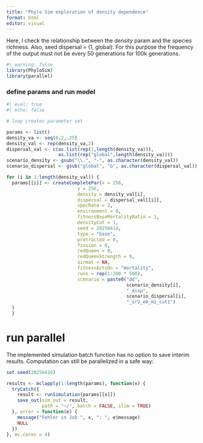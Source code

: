 ```yaml
---
title: "Phylo Sim exploration of density dependence"
format: html
editor: visual
---
```


Here, I check the relationship between the *density* param and the species richness. Also, seed dispersal = (1, global). For this purpose the frequency of the output must not be every 50 generations for 100k generations.

```r
#| warning: false
library(PhyloSim)
library(parallel)
```

### define params and run model

```r
#| eval: true
#| echo: false

# loop creates parameter set

params <- list()
density_va <- seq(0,2,.25)
density_val <- rep(density_va,2)
dispersal_val <- c(as.list(rep(1,length(density_va))),
                   as.list(rep("global",length(density_va))))
scenario_density <- gsub("\\.", "-", as.character(density_val))
scenario_dispersal <- gsub("global", "G", as.character(dispersal_val))

for (i in 1:length(density_val)) {
  params[[i]] <- createCompletePar(x = 256,
                          y = 256,
                          density = density_val[i],
                          dispersal = dispersal_val[[i]],
                          specRate = 2,
                          environment = 0,
                          fitnessBaseMortalityRatio = 1, 
                          densityCut = 1,
                          seed = 20250414,
                          type = "base",
                          protracted = 0,
                          fission = 0,
                          redQueen = 0,
                          redQueenStrength = 0,
                          airmat = NA,
                          fitnessActsOn = "mortality",
                          runs = rep(1:200 * 500),
                          scenario = paste0("dd",
                                            scenario_density[i],
                                            "_disp",
                                            scenario_dispersal[i],
                                            "_sr2_e0_m1_cut1")
  )
  }
```

# run parallel

The implemented simulation batch function has no option to save interim results. 
Computation can still be parallelized in a safe way:
```r
set.seed(20250416)

results <- mclapply(1:length(params), function(x) {
  tryCatch({
    result <- runSimulation(params[[x]])
    save_out(sim_out = result,
             path = "~/", batch = FALSE, slim = TRUE)
  }, error = function(e) {
    message("Fehler in Job ", x, ": ", e$message)
    NULL
  })
}, mc.cores = 4)
```
